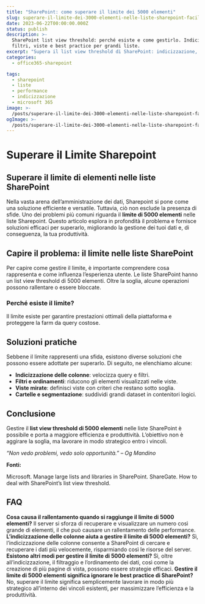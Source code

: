 ```yaml
---
title: "SharePoint: come superare il limite dei 5000 elementi"
slug: superare-il-limite-dei-3000-elementi-nelle-liste-sharepoint-facilmente
date: 2023-06-22T00:00:00.000Z
status: publish
description: >-
  SharePoint list view threshold: perché esiste e come gestirlo. Indicizzazione,
  filtri, viste e best practice per grandi liste.
excerpt: "Supera il list view threshold di SharePoint: indicizzazione, filtri e viste."
categories:
  - office365-sharepoint

tags:
  - sharepoint
  - liste
  - performance
  - indicizzazione
  - microsoft 365
image: >-
  /posts/superare-il-limite-dei-3000-elementi-nelle-liste-sharepoint-facilmente/card.webp
ogImage: >-
  /posts/superare-il-limite-dei-3000-elementi-nelle-liste-sharepoint-facilmente/og.webp
---
```






# **Superare il Limite Sharepoint**

## **Superare il limite di elementi nelle liste SharePoint**

Nella vasta arena dell&#8217;amministrazione dei dati, Sharepoint si pone come una soluzione efficiente e versatile. Tuttavia, ciò non esclude la presenza di sfide. Uno dei problemi più comuni riguarda il **limite di 5000 elementi** nelle liste Sharepoint. Questo articolo esplora in profondità il problema e fornisce soluzioni efficaci per superarlo, migliorando la gestione dei tuoi dati e, di conseguenza, la tua produttività.


## **Capire il problema: il limite nelle liste SharePoint**

Per capire come gestire il limite, è importante comprendere cosa rappresenta e come influenza l&#8217;esperienza utente. Le liste SharePoint hanno un list view threshold di 5000 elementi. Oltre la soglia, alcune operazioni possono rallentare o essere bloccate.


### **Perché esiste il limite?**

Il limite esiste per garantire prestazioni ottimali della piattaforma e proteggere la farm da query costose.


## **Soluzioni pratiche**

Sebbene il limite rappresenti una sfida, esistono diverse soluzioni che possono essere adottate per superarlo. Di seguito, ne elenchiamo alcune:



- **Indicizzazione delle colonne**: velocizza query e filtri.
- **Filtri e ordinamenti**: riducono gli elementi visualizzati nelle viste.
- **Viste mirate**: definisci viste con criteri che restano sotto soglia.
- **Cartelle e segmentazione**: suddividi grandi dataset in contenitori logici.

## **Conclusione**

Gestire il **list view threshold di 5000 elementi** nelle liste SharePoint è possibile e porta a maggiore efficienza e produttività. L&#8217;obiettivo non è aggirare la soglia, ma lavorare in modo strategico entro i vincoli.


*“Non vedo problemi, vedo solo opportunità.” &#8211; Og Mandino*


**Fonti:**



Microsoft. Manage large lists and libraries in SharePoint.
ShareGate. How to deal with SharePoint&#8217;s list view threshold.

## **FAQ**


**Cosa causa il rallentamento quando si raggiunge il limite di 5000 elementi?**
Il server si sforza di recuperare e visualizzare un numero così grande di elementi, il che può causare un rallentamento delle performance.
**L&#8217;indicizzazione delle colonne aiuta a gestire il limite di 5000 elementi?**
Sì, l&#8217;indicizzazione delle colonne consente a SharePoint di cercare e recuperare i dati più velocemente, risparmiando così le risorse del server.
**Esistono altri modi per gestire il limite di 5000 elementi?**
Sì, oltre all&#8217;indicizzazione, il filtraggio e l&#8217;ordinamento dei dati, così come la creazione di più pagine di vista, possono essere strategie efficaci.
**Gestire il limite di 5000 elementi significa ignorare le best practice di SharePoint?**
No, superare il limite significa semplicemente lavorare in modo più strategico all&#8217;interno dei vincoli esistenti, per massimizzare l&#8217;efficienza e la produttività.




